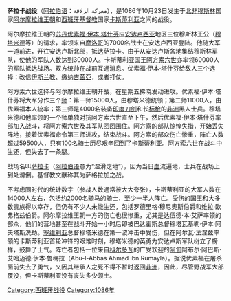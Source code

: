 {{Infobox Military Conflict
|conflict=萨拉卡战役
|image=[[File:B_Osma_85v.jpg|200px]]
|caption=
|partof=西班牙[[收复失地运动|收复失地运动]]
|date=1086年10月23日
|place=[[巴达霍斯|巴达霍斯]]以北
|result=[[阿尔摩拉维王朝|阿尔摩拉维王朝]]全胜
|combatant1=[[卡斯蒂利亚|卡斯蒂利亚]]
|combatant2=[[阿尔摩拉维王朝|阿尔摩拉维王朝]]
|commander1=[[阿方索六世_(莱昂)|阿方索六世]]
|commander2=[[优素福·伊本·塔什芬|优素福·伊本·塔什芬]]
|strength1=穆斯林紀錄约60,000，但西班牙紀錄的2,500人較可信
|strength2=穆斯林紀錄约48,000，但西班牙紀錄的7,500人較可信
|casualties1=除了500人逃脫之外，其餘全部阵亡
|casualties2=不詳
|}}
{{Campaignbox 收復失地運動}}

'''萨拉卡战役'''（[[阿拉伯语|阿拉伯语]]：معركة الزلاقة），是1086年10月23日发生于[[北非|北非]][[穆斯林|穆斯林]]国家[[阿尔摩拉维王朝|阿尔摩拉维王朝]]和[[西班牙|西班牙]][[基督教|基督教]]国家[[卡斯蒂利亚|卡斯蒂利亚]]之间的战役。

阿尔摩拉维王朝的[[苏丹_(称谓)|苏丹]][[优素福·伊本·塔什芬|优素福·伊本·塔什芬]]应[[安达卢西亚|安达卢西亚]]地区三位穆斯林王公（[[穆塔米德|穆塔米德]]等）的请求，率领来自[[摩洛哥|摩洛哥]]的7000名战士在安达卢西亚登陆。他随大军一道前进，开往安达卢斯北部，抵达萨拉卡。由于从安达卢斯各地集结穆斯林军队，使他的军队人数达到30000人。卡斯蒂利亚国王[[阿方索六世_(莱昂)|阿方索六世]]亦率领60000人的军队抵达战场。双方统帅在战前互通消息。优素福·伊本·塔什芬给敌人三个选择：改信[[伊斯兰教|伊斯兰教]]、缴纳[[吉茲亞|吉茲亞]]，或者打仗。

阿方索六世选择与阿尔摩拉维王朝开战，在星期五拂晓发动进攻。优素福·伊本·塔什芬将大军分作三个[[师_(军队)|师]]：第一师15000人，由穆塔米德统领；第二师11000人，由优素福本人統率；第三师是4000名装备[[印度|印度]][[刀|刀]][[剑|剑]]和长[[标枪|标枪]]的[[非洲|非洲]]黑人士兵。穆塔米德和他率领的一个师单独对抗阿方索六世直至下午，然后优素福·伊本·塔什芬率部加入战斗，将阿方索六世及其军队团团围住。阿方索的部队惊惶失措，开始丢失阵地，接着优素福命令第三师进攻，结束战斗。阿方索的部众伤亡惨重，阵亡人数超过59500人，只有100名[[骑士|骑士]]历尽艰辛回到了卡斯蒂利亚。阿方索六世在战斗中生还，但失去了一条腿。

战场名叫[[萨拉卡|萨拉卡]]（[[阿拉伯语|阿拉伯语]]意为“湿滑之地”），因为当日[[血|血]]流遍地，士兵在战场上到处滑倒。基督教文献称其为萨格拉加之战。

不考虑同时代的统计数字（参战人数通常被大大夸张），卡斯蒂利亚的大军人数在14000人左右，包括约2000名骑马的骑士，至少一半人阵亡。受伤的国王和大多数贵族得以幸存，但仍有不少人未能生还，包括罗德里格·穆尼奥斯伯爵和维拉·欧弗格兹伯爵。阿尔摩拉维王朝一方的伤亡也很惨重，尤其是达伍德·本·艾萨率领的部众，他们的营地甚至在战斗开始一小时后即被巴达霍斯总督穆塔瓦基勒·伊本·阿夫塔斯洗劫。[[塞维利亚|塞维利亚]]总督穆塔米德在第一波冲击中受伤，但在阿尔瓦·法涅兹率领的卡斯蒂利亚首轮冲锋的艰难时刻，穆塔米德的英勇为安达卢斯军队树立了榜样，鼓舞了士气。阵亡者包括一位来自[[科尔多瓦|科尔多瓦]]的广受欢迎的[[阿訇|阿訇]]阿布尔·阿巴斯·艾哈迈德·伊本·鲁梅拉（Abu-l-Abbas Ahmad ibn Rumayla）。据说优素福在屠杀面前失去了勇气，又因其继承人之死不得不暂时返回[[非洲|非洲]]，因此，尽管野战军大部覆没，但卡斯蒂利亚没有丧失多少领土。

[[Category:西班牙战役|Category:西班牙战役]]
[[Category:1086年|Category:1086年]]